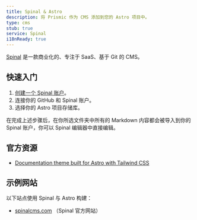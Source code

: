 ```yaml
---
title: Spinal & Astro
description: 将 Prismic 作为 CMS 添加到您的 Astro 项目中。
type: cms
stub: true
service: Spinal
i18nReady: true
---
```


[Spinal](https://spinalcms.com/cms-for-astro/) 是一款商业化的、专注于 SaaS、基于 Git 的 CMS。

## 快速入门

1. [创建一个 Spinal 账户](https://spinalcms.com/signup/)。
2. 连接你的 GitHub 和 Spinal 账户。
3. 选择你的 Astro 项目存储库。

在完成上述步骤后，在你所选文件夹中所有的 Markdown 内容都会被导入到你的 Spinal 账户，你可以 Spinal 编辑器中直接编辑。

## 官方资源

- [Documentation theme built for Astro with Tailwind CSS](https://spinalcms.com/resources/astro-documentation-theme-with-tailwind-css/)

## 示例网站

以下站点使用 Spinal 与 Astro 构建：

- [spinalcms.com](https://spinalcms.com/) （Spinal 官方网站）
